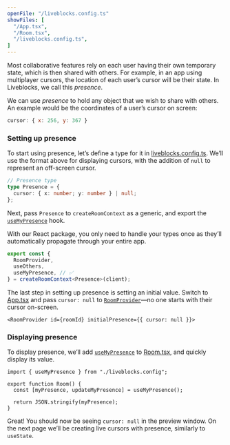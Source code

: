 ```yaml
---
openFile: "/liveblocks.config.ts"
showFiles: [
  "/App.tsx",
  "/Room.tsx",
  "/liveblocks.config.ts",
]
---
```


Most collaborative features rely on each user having their own temporary state, which is then shared with others.
For example, in an app using multiplayer cursors, the location of each user’s cursor will be their state. In Liveblocks, we call this _presence_.

We can use _presence_ to hold any object that we wish to share with others. An example would be the coordinates of a user’s cursor on screen:

```js
cursor: { x: 256, y: 367 }
```

### Setting up presence

To start using presence, let’s define a type for it in [liveblocks.config.ts][]. We’ll use the format above for displaying cursors, with the addition of `null` to represent an off-screen cursor.

```ts
// Presence type
type Presence = {
  cursor: { x: number; y: number } | null;
};
```

Next, pass `Presence` to `createRoomContext` as a generic, and export the [`useMyPresence`][] hook.

<Banner title="Defining types">

With our React package, you only need to handle your types once
as they’ll automatically propagate through your entire app.

</Banner>

```ts highlight="4,5"
export const {
  RoomProvider,
  useOthers,
  useMyPresence, // ✅
} = createRoomContext<Presence>(client);
```

The last step in setting up presence is setting an initial value.
Switch to [App.tsx][] and pass `cursor: null` to [`RoomProvider`][]—no one starts with their cursor on-screen.

```tsx
<RoomProvider id={roomId} initialPresence={{ cursor: null }}>
```

### Displaying presence

To display presence, we’ll add [`useMyPresence`][] to [Room.tsx][], and quickly display its value.

```tsx
import { useMyPresence } from "./liveblocks.config";

export function Room() {
  const [myPresence, updateMyPresence] = useMyPresence();
  
  return JSON.stringify(myPresence);
}
```

Great! You should now be seeing `cursor: null` in the preview window. On the next page we’ll be creating live cursors with presence, similarly to `useState`.


[`RoomProvider`]: /docs/api-reference/liveblocks-react#RoomProvider
[`useMyPresence`]: /docs/api-reference/liveblocks-react#useMyPresence

[liveblocks.config.ts]: #/liveblocks.config.ts
[App.tsx]: #/App.tsx
[Room.tsx]: #/Room.tsx
